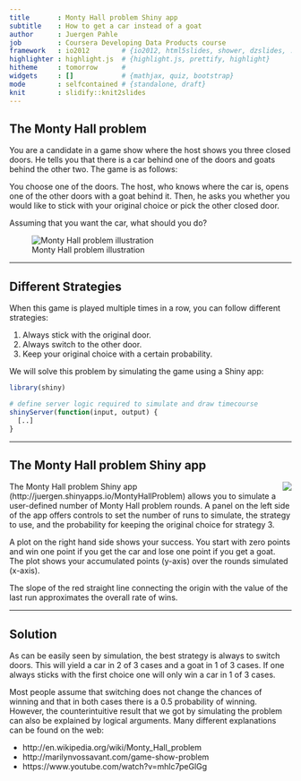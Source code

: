 ```yaml
---
title       : Monty Hall problem Shiny app
subtitle    : How to get a car instead of a goat
author      : Juergen Pahle
job         : Coursera Developing Data Products course
framework   : io2012        # {io2012, html5slides, shower, dzslides, ...}
highlighter : highlight.js  # {highlight.js, prettify, highlight}
hitheme     : tomorrow      # 
widgets     : []            # {mathjax, quiz, bootstrap}
mode        : selfcontained # {standalone, draft}
knit        : slidify::knit2slides
---
```


## The Monty Hall problem

You are a candidate in a game show where the host shows you three closed doors. He tells you that there is a car behind one of the doors and goats behind the other two. The game is as follows:

You choose one of the doors. The host, who knows where the car is, opens one of the other doors with a goat behind it. Then, he asks you whether you would like to stick with your original choice or pick the other closed door.

Assuming that you want the car, what should you do?

![Monty Hall problem illustration](assets/img/Monty_open_door.svg)

---

## Different Strategies

When this game is played multiple times in a row, you can follow different strategies:

1. Always stick with the original door.
2. Always switch to the other door.
3. Keep your original choice with a certain probability.

We will solve this problem by simulating the game using a Shiny app:

```r
library(shiny)

# define server logic required to simulate and draw timecourse
shinyServer(function(input, output) {
  [..]
}
```

---

## The Monty Hall problem Shiny app

<img style="float: right" src="assets/img/screenshot.png">

The Monty Hall problem Shiny app (http://juergen.shinyapps.io/MontyHallProblem) allows you to simulate a user-defined number of Monty Hall problem rounds. A panel on the left side of the app offers controls to set the number of runs to simulate, the strategy to use, and the probability for keeping the original choice for strategy 3.

A plot on the right hand side shows your success. You start with zero points and win one point if you get the car and lose one point if you get a goat. The plot shows your accumulated points (y-axis) over the rounds simulated (x-axis).

The slope of the red straight line connecting the origin with the value of the last run approximates the overall rate of wins.

---

## Solution

As can be easily seen by simulation, the best strategy is always to switch doors. This will yield a car in 2 of 3 cases and a goat in 1 of 3 cases. If one always sticks with the first choice one will only win a car in 1 of 3 cases.

Most people assume that switching does not change the chances of winning and that in both cases there is a 0.5 probability of winning. However, the counterintuitive result that we got by simulating the problem can also be explained by logical arguments. Many different explanations can be found on the web:

- http://en.wikipedia.org/wiki/Monty_Hall_problem
- http://marilynvossavant.com/game-show-problem
- https://www.youtube.com/watch?v=mhlc7peGlGg
